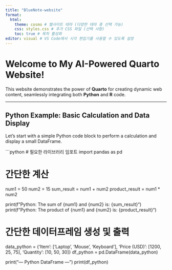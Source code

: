```yaml
---
title: "BlueNote-website"
format:
  html:
    theme: cosmo # 웹사이트 테마 (다양한 테마 중 선택 가능)
    css: styles.css # 추가 CSS 파일 (선택 사항)
    toc: true # 목차 활성화
editor: visual # VS Code에서 시각 편집기를 사용할 수 있도록 설정
---
```


# Welcome to My AI-Powered Quarto Website!

This website demonstrates the power of **Quarto** for creating dynamic web content, seamlessly integrating both **Python** and **R** code.

---

## Python Example: Basic Calculation and Data Display

Let's start with a simple Python code block to perform a calculation and display a small DataFrame.

```python
# 필요한 라이브러리 임포트
import pandas as pd

# 간단한 계산
num1 = 50
num2 = 15
sum_result = num1 + num2
product_result = num1 * num2

print(f"Python: The sum of {num1} and {num2} is: {sum_result}")
print(f"Python: The product of {num1} and {num2} is: {product_result}")

# 간단한 데이터프레임 생성 및 출력
data_python = {'Item': ['Laptop', 'Mouse', 'Keyboard'],
                'Price (USD)': [1200, 25, 75],
                'Quantity': [10, 50, 30]}
df_python = pd.DataFrame(data_python)

print("\n--- Python DataFrame ---")
print(df_python)